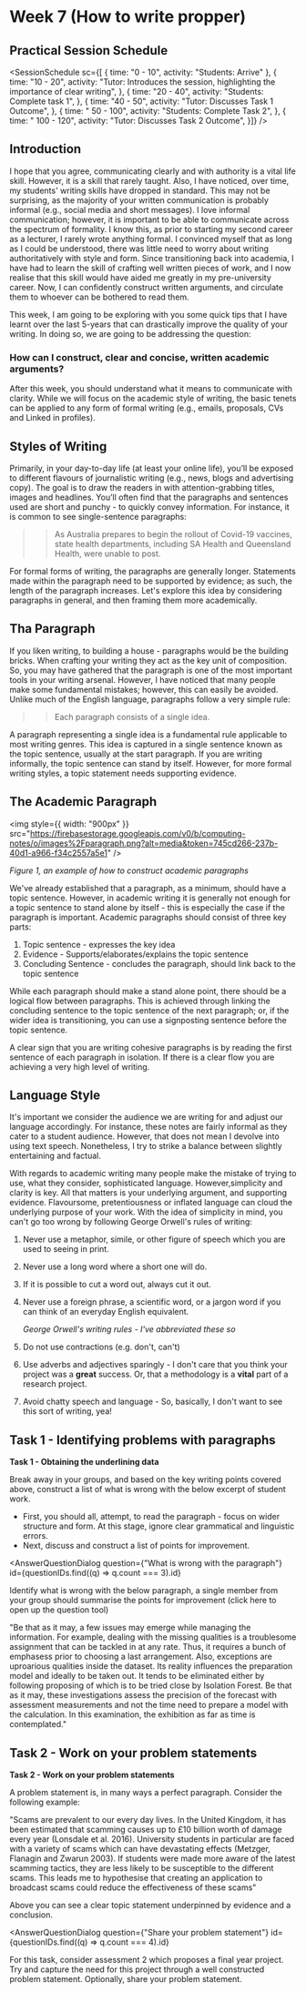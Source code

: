 
# Week 7 (How to write propper)

## Practical Session Schedule

<SessionSchedule
sc={[
{ time: "0 - 10", activity: "Students: Arrive" },
{
time: "10 - 20",
activity:
"Tutor: Introduces the session, highlighting the importance of clear writing",
},
{
time: "20 - 40",
activity: "Students: Complete task 1",
},
{
time: "40 - 50",
activity: "Tutor: Discusses Task 1 Outcome",
},
{
  time: " 50 - 100",
  activity: "Students:  Complete Task 2",
},
{
  time: " 100 - 120",
  activity: "Tutor:  Discusses Task 2 Outcome",
}]}
/> 

## Introduction

I hope that you agree, communicating clearly and with authority is a vital life skill. However, it is a skill that rarely taught. Also, I have noticed, over time, my students' writing skills have dropped in standard. This may not be surprising, as the majority of your written communication is probably informal (e.g., social media and short messages). I love informal communication; however, it is important to be able to communicate across the spectrum of formality. I know this, as prior to starting my second career as a lecturer, I rarely wrote anything formal. I convinced myself that as long as I could be understood, there was little need to worry about writing authoritatively with style and form. Since transitioning back into academia, I have had to learn the skill of crafting well written pieces of work, and I now realise that this skill would have aided me greatly in my pre-university career. Now, I can confidently construct written arguments, and circulate them to whoever can be bothered to read them.

This week, I am going to be exploring with you some quick tips that I have learnt over the last 5-years that can drastically improve the quality of your writing. In doing so, we are going to be addressing the question:

### How can I construct, clear and concise, written academic arguments?

After this week, you should understand what it means to communicate with clarity. While we will focus on the academic style of writing, the basic tenets can be applied to any form of formal writing (e.g., emails, proposals, CVs and Linked in profiles).

## Styles of Writing

Primarily, in your day-to-day life (at least your online life), you’ll be exposed to different flavours of journalistic writing (e.g., news, blogs and advertising copy). The goal is to draw the readers in with attention-grabbing titles, images and headlines. You’ll often find that the paragraphs and sentences used are short and punchy - to quickly convey information. For instance, it is common to see single-sentence paragraphs:

> > As Australia prepares to begin the rollout of Covid-19 vaccines, state health departments, including SA Health and Queensland Health, were unable to post.

For formal forms of writing, the paragraphs are generally longer. Statements made within the paragraph need to be supported by evidence; as such, the length of the paragraph increases. Let's explore this idea by considering paragraphs in general, and then framing them more academically.

## Tha Paragraph

If you liken writing, to building a house - paragraphs would be the building bricks. When crafting your writing they act as the key unit of composition. So, you may have gathered that the paragraph is one of the most important tools in your writing arsenal. However, I have noticed that many people make some fundamental mistakes; however, this can easily be avoided. Unlike much of the English language, paragraphs follow a very simple rule:

> > Each paragraph consists of a single idea.

A paragraph representing a single idea is a fundamental rule applicable to most writing genres. This idea is captured in a single sentence known as the topic sentence, usually at the start paragraph. If you are writing informally, the topic sentence can stand by itself. However, for more formal writing styles, a topic statement needs supporting evidence.

## The Academic Paragraph

<img
  style={{ width: "900px" }}
  src="https://firebasestorage.googleapis.com/v0/b/computing-notes/o/images%2Fparagraph.png?alt=media&token=745cd266-237b-40d1-a966-f34c2557a5e1"
/>

<em> Figure 1, an example of how to construct academic paragraphs </em>

We've already established that a paragraph, as a minimum, should have a topic sentence. However, in academic writing it is generally not enough for a topic sentence to stand alone by itself - this is especially the case if the paragraph is important. Academic paragraphs should consist of three key parts:

1.  Topic sentence - expresses the key idea
1.  Evidence - Supports/elaborates/explains the topic sentence
1.  Concluding Sentence - concludes the paragraph, should link back to the topic sentence

While each paragraph should make a stand alone point, there should be a logical flow between paragraphs. This is achieved through linking the concluding sentence to the topic sentence of the next paragraph; or, if the wider idea is transitioning, you can use a signposting sentence before the topic sentence.

A clear sign that you are writing cohesive paragraphs is by reading the first sentence of each paragraph in isolation. If there is a clear flow you are achieving a very high level of writing.

## Language Style

It's important we consider the audience we are writing for and adjust our language accordingly. For instance, these notes are fairly informal as they cater to a student audience. However, that does not mean I devolve into using text speech. Nonetheless, I try to strike a balance between slightly entertaining and factual.

With regards to academic writing many people make the mistake of trying to use, what they consider, sophisticated language. However,simplicity and clarity is key. All that matters is your underlying argument, and supporting evidence. Flavoursome, pretentiousness or inflated language can cloud the underlying purpose of your work. With the idea of simplicity in mind, you can't go too wrong by following George Orwell's rules of writing:

1. Never use a metaphor, simile, or other figure of speech which you are used to seeing in print.
1. Never use a long word where a short one will do.
1. If it is possible to cut a word out, always cut it out.
1. Never use a foreign phrase, a scientific word, or a jargon word if you can think of an everyday English equivalent.

   <p>
     <em> George Orwell's writing rules - I've abbreviated these so </em>
   </p>

1. Do not use contractions (e.g. don't, can't)
1. Use adverbs and adjectives sparingly - I don't care that you think your project was a **great** success. Or, that a methodology is a **vital** part of a research project.
1. Avoid chatty speech and language - So, basically, I don't want to see this sort of writing, yea!

## Task 1 - Identifying problems with paragraphs

<MuiAlert severity="success">
  <AlertTitle>
    <strong> Task 1  - Obtaining the underlining data </strong>
  </AlertTitle>


Break away in your groups, and based on the key writing points covered above, construct a list of what is wrong with the below excerpt of student work.

- First, you should all, attempt, to read the paragraph - focus on wider structure and form. At this stage, ignore clear grammatical and linguistic errors.
- Next, discuss and construct a list of points for improvement.

<AnswerQuestionDialog
  question={"What is wrong with the paragraph"}
  id={questionIDs.find((q) => q.count === 3).id}
>
  Identify what is wrong with the below paragraph, a single member from your
  group should summarise the points for improvement (click here to open up the
  question tool)
</AnswerQuestionDialog>

"Be that as it may, a few issues may emerge while managing the information. For example, dealing with the missing qualities is a troublesome assignment that can be tackled in at any rate. Thus, it requires a bunch of emphasess prior to choosing a last arrangement. Also, exceptions are uproarious qualities inside the dataset. Its reality influences the preparation model and ideally to be taken out. It tends to be eliminated either by following proposing of which is to be tried close by Isolation Forest. Be that as it may, these investigations assess the precision of the forecast with assessment measurements and not the time need to prepare a model with the calculation. In this examination, the exhibition as far as time is contemplated."

</MuiAlert>


## Task 2 - Work on your problem statements

<MuiAlert severity="success">
  <AlertTitle>
    <strong> Task 2  - Work on your problem statements</strong>
  </AlertTitle>


A problem statement is, in many ways a perfect paragraph. Consider the following example:

"Scams are prevalent to our every day lives. In the United Kingdom, it has been estimated that scamming causes up to £10 billion worth of damage every year (Lonsdale et al. 2016). University students in particular are faced with a variety of scams which can have devastating effects (Metzger, Flanagin and Zwarun 2003). If students were made more aware of the latest scamming tactics, they are less likely to be susceptible to the different scams. This leads me to hypothesise that creating an application to broadcast scams could reduce the effectiveness of these scams"

Above you can see a clear topic statement underpinned by evidence and a conclusion.

<AnswerQuestionDialog
  question={"Share your problem statement"}
  id={questionIDs.find((q) => q.count === 4).id}
>
  For this task, consider assessment 2 which proposes a final year project. Try
  and capture the need for this project through a well constructed problem
  statement. Optionally, share your problem statement.
</AnswerQuestionDialog>

</MuiAlert>

